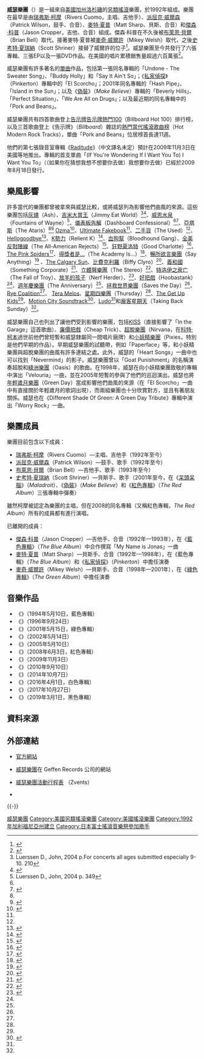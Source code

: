 {{noteTA
|G1=People
}}
{{Infobox musical artist
| Name = 威瑟樂團<br>Weezer
| Img = Weezer.jpg
| Landscape = Yes
| Background = group_or_band
| Origin = [[美國|美國]][[加州|加州]][[洛杉磯|洛杉磯]]
| Genre = [[另類搖滾|另類搖滾]]<br/>[[強力流行|強力流行]]
| Years_active = 1992年至今
| Label = [[環球音樂|MCA Music, Inc.]]<br/>[[Geffen_Records|Geffen]]
| URL = http://www.weezer.com
| Current_members = [[瑞弗斯·柯摩|瑞弗斯·柯摩]]（Rivers Cuomo）<br/>[[派屈克·威爾森|派屈克·威爾森]]（Patrick Wilson）<br/>[[布萊恩·貝爾|布萊恩·貝爾]]（Brian Bell）<br/>[[史考特·夏瑞納|史考特·夏瑞納]]（Scott Shriner）
| Past_members = [[傑森·科普|傑森·科普]]（Jason Cropper）<br/>[[麥特·夏普|麥特·夏普]]（Matt Sharp）<br/>[[麥奇·威爾許|麥奇·威爾許]]（Mikey Welsh）
}}
'''威瑟樂團'''（{{lang-en|Weezer}}）是一組來自[[美國|美國]][[加州|加州]][[洛杉磯|洛杉磯]]的[[另類搖滾|另類搖滾]]樂團，於1992年組成。樂團在最早是由[[瑞弗斯·柯摩|瑞弗斯·柯摩]]（Rivers Cuomo，主唱、吉他手）、[[派屈克·威爾森|派屈克·威爾森]]（Patrick Wilson，鼓手、合音）、[[麥特·夏普|麥特·夏普]]（Matt Sharp、貝斯、合音）和[[傑森·科普|傑森·科普]]（Jason Cropper，吉他、合音）組成。傑森·科普在不久後被[[布萊恩·貝爾|布萊恩·貝爾]]（Brian Bell）取代。接著麥特·夏普被[[麥奇·威爾許|麥奇·威爾許]]（Mikey Welsh）取代，之後[[史考特·夏瑞納|史考特·夏瑞納]]（Scott Shriner）接替了威爾許的位子<ref>{{Cite web |url=http://www.weezer-online.com/history.html/ |title=Weezer history |access-date=2008-09-01 |archive-date=2008-05-09 |archive-url=https://web.archive.org/web/20080509091106/http://www.weezer-online.com/history.html |dead-url=yes }}</ref>。威瑟樂團至今共發行了六張專輯、三張EP以及一張DVD作品。在美國的唱片累積銷售量超過六百萬張<ref name=riaasales>{{cite web|url=http://www.riaa.com/goldandplatinumdata.php?resultpage=1&table=SEARCH_RESULTS&action=&title=&artist=Weezer&format=ALBUM&debutLP=&category=&sex=&releaseDate=&requestNo=&type=&level=&label=&company=&certificationDate=&awardDescription=&catalogNo=&aSex=&rec_id=&charField=&gold=&platinum=&multiPlat=&level2=&certDate=&album=&id=&after=&before=&startMonth=1&endMonth=1&startYear=1958&endYear=2008&sort=Artist&perPage=25|title=Gold & Platinum Search Results: Weezer|publisher=RIAA.com|accessdate=2008-08-20|deadurl=yes|archiveurl=https://web.archive.org/web/20150924152310/http://www.riaa.com/goldandplatinumdata.php?resultpage=1&table=SEARCH_RESULTS&action=&title=&artist=Weezer&format=ALBUM&debutLP=&category=&sex=&releaseDate=&requestNo=&type=&level=&label=&company=&certificationDate=&awardDescription=&catalogNo=&aSex=&rec_id=&charField=&gold=&platinum=&multiPlat=&level2=&certDate=&album=&id=&after=&before=&startMonth=1&endMonth=1&startYear=1958&endYear=2008&sort=Artist&perPage=25|archivedate=2015-09-24}}</ref>。

威瑟樂團有許多著名的[[單曲|單曲]]作品，包括第一張同名專輯的「Undone - The Sweater Song」、「Buddy Holly」和「Say It Ain't So」；《[[私家偵探_(威瑟樂團)|私家偵探]]》（Pinkerton）專輯中的「El Scorcho」；2001年同名專輯的「Hash Pipe」、「Island in the Sun」；以及《[[偽裝_(威瑟樂團)|偽裝]]》（''Make Believe''）專輯的「Beverly Hills」、「Perfect Situation」、「We Are All on Drugs」；以及最近期的同名專輯中的「Pork and Beans」。

威瑟樂團共有四首歌曲登上[[告示牌_(雜誌)|告示牌]][[告示牌熱門100|告示牌熱門100]]（Billboard Hot 100）排行榜，以及三首歌曲登上《告示牌》（''Billboard''）雜誌的[[熱門當代搖滾歌曲榜|熱門當代搖滾歌曲榜]]（Hot Modern Rock Tracks），單曲「Pork and Beans」位居榜首長達11週。

他們的第七張錄音室專輯《[[Raditude|Raditude]]》（中文譯名未定）預計在2009年11月3日在美國等地推出。專輯的首支單曲「(If You're Wondering If I Want You To) I Want You To」（（如果你在猜想我想不想要你去做）我想要你去做）已經於2009年8月18日發行。

== 樂風影響 ==
許多當代的樂團都曾被拿來與威瑟比較，或將威瑟列為影響他們曲風的來源。這些樂團包括[[灰燼合唱團|灰燼]]（Ash）、[[吉米大胃王|吉米大胃王]]（Jimmy Eat World）<ref name="page210"> Luerssen D., John, 2004 p.For concerts all ages submitted especially 9-10. 210</ref><ref name="MTVimportant">{{cite web | last =Montgomery | first =James | url =http://www.mtv.com/bands/w/weezer/news_feature_102504/ | title =Weezer Are The Most Important Band Of The Last 10 Years | format = | work = | publisher =MTV News | accessdate =2007-10-01 | archive-date =2006-02-03 | archive-url =https://web.archive.org/web/20060203092814/http://www.mtv.com/bands/w/weezer/news_feature_102504/ | dead-url =no }}</ref>、[[威恩水泉合唱團|威恩水泉]]（Fountains of Wayne）<ref name="page 349"> Luerssen D., John, 2004 p. 349</ref>、[[儀表板告解|儀表板告解]]（Dashboard Confessional）<ref name="page 349" /><ref name="Dashboard">{{cite web|last=|first=|url=http://www.shoutmouth.com/index.php/news/Dashboard_Confessional_Covers_Weezer|title=Dashboard Confessional Covers Weezer|publisher=Shout Mouth|date=|accessdate=2007-10-17|archive-date=2007-10-11|archive-url=https://web.archive.org/web/20071011131958/http://www.shoutmouth.com/index.php/news/Dashboard_Confessional_Covers_Weezer|dead-url=yes}}</ref>、[[亞塔斯樂團|亞塔斯]]（The Ataris）<ref name="page 349" /><ref name="Ataris">{{cite web | last =O'Connor | first =Christopher | url =http://www.phoenixnewtimes.com/2003-12-18/music/nerd-bands-unite/ | title =Nerd Bands, Unite! | format = | work = | publisher =Phoenix New Times | accessdate =2007-10-17 | archive-date =2008-12-10 | archive-url =https://web.archive.org/web/20081210180726/http://www.phoenixnewtimes.com/2003-12-18/music/nerd-bands-unite/ | dead-url =no }}</ref> [[Ozma|Ozma]]<ref name="Ozma">{{cite web | last =Bromberg | first =Anthony | url =http://www.dailybruin.ucla.edu/archives/id/23599/ | title =Sound bites: Ozma, Yeah Yeah Yeahs, Idlewild | format = | work = | publisher =The Daily Bruin | accessdate =2007-10-17 | archive-date =2008-12-06 | archive-url =https://web.archive.org/web/20081206235418/http://www.dailybruin.ucla.edu/archives/id/23599/ | dead-url =yes }}</ref>、[[Ultimate_Fakebook|Ultimate Fakebook]]<ref name="page210" />、[[二手貨樂團|二手貨]]（The Used）<ref name="MTVimportant" />、[[Hellogoodbye|Hellogoodbye]]<ref name="HelloG">{{cite web | last =  | first =  | url = http://www.rollingstone.com/artists/hellogoodbye | title = Beyond: Hellogoodbye | format =  | work =  | publisher = Rolling Stone | accessdate = 2007-10-17 | archive-date = 2010-02-08 | archive-url = https://web.archive.org/web/20100208074830/http://www.rollingstone.com/artists/hellogoodbye | dead-url = yes }}</ref>、[[K勢力樂團|K勢力]]（Relient K）<ref name="Relient">{{cite web | last =Breimeier | first =Russ | url =http://www.christianitytoday.com/music/reviews/2003/twolefts.html | title =Two Lefts Don't Make a Right … But Three Do | format = | work = | publisher =Christianity Today | accessdate =2007-10-17 | archive-date =2009-09-03 | archive-url =https://web.archive.org/web/20090903183435/http://www.christianitytoday.com/music/reviews/2003/twolefts.html | dead-url =no }}</ref>、[[血狗幫合唱團|血狗幫]]（Bloodhound Gang）、[[全美反對陣線|全美反對陣線]]（The All-American Rejects）<ref name="AARJ">{{cite web | last =Schild | first =Matt | url = http://www.aversion.com/bands/reviews.cfm?review=960 | title = The All-American Rejects - The All-American Rejects Review | format =  | work = | publisher =Aversion | accessdate = 2007-10-17}}</ref>、[[狂野夏洛特|狂野夏洛特]]（Good Charlotte）<ref name=GCInf">{{cite web |last= |first= |url=http://www.lindzi.com/music/dec_jan01.html |title=The Next Big Thing: Good Charlotte |format= |work= |publisher=Lindzi.com |accessdate=2007-10-17 |deadurl=yes |archiveurl=https://web.archive.org/web/20020224140417/http://www.lindzi.com/music/dec_jan01.html |archivedate=2002-02-24 }}</ref>、[[The_Pink_Spiders|The Pink Spiders]]<ref name="TPS">{{cite web| last =| first =| url =http://www.thepinkspiders.com/ask/| title =The Pink Spiders: Ask TPS| format =| work =| publisher =ThePinkSpiders.com| accessdate =2007-10-17| deadurl =yes| archiveurl =https://web.archive.org/web/20071010082952/http://www.thepinkspiders.com/ask/| archivedate =2007-10-10}}</ref>、[[得獎者是...|得獎者是...]]（The Academy Is...）<ref name="Academy">{{cite web| last =| first =| url =http://www.fueledbyramen.com/bands/index.php?id=35| title =The Academy Is... - Band Bio| format =| work =| publisher =Fueled By Ramen| accessdate =2007-10-17| deadurl =yes| archiveurl =https://web.archive.org/web/20071011105104/http://fueledbyramen.com/bands/index.php?id=35| archivedate =2007-10-11}}</ref>、[[暢所欲言樂團|暢所欲言樂團]]（Say Anything）<ref name="SayAnyT">{{cite web | last = | first = | url =http://www.soundclick.com/bands/pageartist.cfm?bandID=88358 | title =Interview: Say Anything | format = | work = | publisher =SoundClick | accessdate =2007-10-17 | archive-date =2007-10-24 | archive-url =https://web.archive.org/web/20071024204917/http://www.soundclick.com/bands/pageartist.cfm?bandID=88358 | dead-url =no }}</ref> 、[[Calgary_Sun|The Calgary Sun]]、[[比費克利羅樂團|比費克利羅]]（Biffy Clyro）<ref name="Biffy">{{cite web | last =Borun | first =Jennifer | url =http://www.clickmusic.com/articles/5743/Interview-Biffy-Clyro.html | title =Interview: Biffy Clyro | format = | work = | publisher =Click Music | accessdate =2007-10-17 | deadurl =yes | archiveurl =https://web.archive.org/web/20071014194910/http://www.clickmusic.com/articles/5743/Interview-Biffy-Clyro.html | archivedate =2007-10-14 }}</ref>、[[義和國|義和國]]（Something Corporate）<ref name="SoCo">{{cite web | last =Godlasky | first =Anne | url =http://www.accessmylibrary.com/coms2/summary_0286-10059054_ITM | title =Interview: Something Corporate turns over something catchy | format = | work = | publisher =University Wire | accessdate =2007-10-17 | archive-date =2008-06-17 | archive-url =https://web.archive.org/web/20080617124632/http://www.accessmylibrary.com/coms2/summary_0286-10059054_ITM | dead-url =no }}</ref>、[[立體聲樂團|立體聲樂團]]（The Stereo）<ref name="Stereo">{{cite web | last =Schild | first =Matt | url =http://www.aversion.com/bands/interviews.cfm?f_id=30 | title =Pop Goes The Stereo | format =  | work = | publisher =Aversion | accessdate = 2007-10-17}}</ref>、[[特洛伊之衰亡|特洛伊之衰亡]]（The Fall of Troy）、[[放羊的孩子合唱團|放羊的孩子]]（Nerf Herder）、<ref name="Nerf">{{cite web | last =Schiff | first =Aaron | url =http://inmusicwetrust.com/articles/02h06.html | title =Interview: Steve, drummer for Nerf Herder | format = | work = | publisher =In Music We Trust | accessdate =2007-10-17 | archive-date =2020-09-30 | archive-url =https://web.archive.org/web/20200930193744/http://inmusicwetrust.com/articles/02h06.html | dead-url =no }}</ref>、[[好把戲合唱團|好把戲]]（Hoobastank）<ref name="MTVimportant" />、[[週年慶樂團|週年慶樂團]]（The Anniversary）<ref name="page210" />、[[拯救世界樂團|拯救世界樂團]]（Saves the Day）<ref name="MTVimportant" />、[[Rye_Coalition|Rye Coalition]]<ref name="page210" />、 [[Tera_Melos|Tera Melos]]、[[星期四樂團|星期四樂團]]（Thursday）<ref name="MTVimportant" />、[[The_Get_Up_Kids|The Get Up Kids]]<ref name="page210" />、[[Motion_City_Soundtrack|Motion City Soundtrack]]<ref name="MotionCS">{{cite web| last =| first =| url =http://media.www.beaconnewspaper.com/media/storage/paper540/news/2007/09/24/Life/Review.Motion.City.Soundtrack.Even.If.It.Kills.Me.music-2987467.shtml| title =Review: Motion City Soundtrack - Even If It Kills Me| format =| work =| publisher =The Beacon| accessdate =2007-10-17| archive-date =2007-10-11| archive-url =https://web.archive.org/web/20071011024118/http://media.www.beaconnewspaper.com/media/storage/paper540/news/2007/09/24/Life/Review.Motion.City.Soundtrack.Even.If.It.Kills.Me.music-2987467.shtml| dead-url =yes}}</ref>、[[Ludo|Ludo]]<ref name="MTVimportant"/>和[[龐客星期天|龐客星期天]]（Taking Back Sunday）<ref name="MTVimportant" />。

威瑟樂團自己也列出了讓他們受到影響的樂團，包括[[Kiss合唱團|KISS]]（直接影響了「In the Garage」這首歌曲）、[[廉價把戲|廉價把戲]]（Cheap Trick）、[[超脫樂團|超脫樂團]]（Nirvana，在[[科特·柯本|科特·柯本]]過世前他們曾短暫和威瑟隸屬同一間唱片廠牌）和[[小妖精樂團|小妖精樂團]]（Pixies，特別是他們早期的作品）。早期威瑟樂團的試聽帶，例如「Paperface」等，和小妖精樂團與超脫樂團的曲風有許多連結之處。此外，威瑟的「Heart Songs」一曲中也可以找到「Nevermind」的影子。威瑟樂團曾以「Goat Punishment」的名稱演奏超脫和[[綠洲樂團|綠洲樂團]]（Oasis）的歌曲。在1998年，威瑟在向小妖精樂團致敬的專輯中演出「Velouria」一曲，並在2005年短暫的參與了他們的巡迴演出。威瑟也將[[年輕歲月樂團|年輕歲月樂團]]（Green Day）當成影響他們曲風的來源（在「El Scorcho」一曲中有直接關於年輕歲月的歌詞出現），而兩組樂團也十分欣賞對方，並且有著朋友關係。威瑟也在《Different Shade Of Green: A Green Day Tribute》專輯中演出「Worry Rock」一曲。

== 樂團成員 ==
樂團目前包含以下成員：
* [[瑞弗斯·柯摩|瑞弗斯·柯摩]]（Rivers Cuomo）—主唱、吉他手（1992年至今）
* [[派屈克·威爾森|派屈克·威爾森]]（Patrick Wilson）—鼓手、歌手（1992年至今）
* [[布萊恩·貝爾|布萊恩·貝爾]]（Brian Bell）—吉他手、歌手（1993年至今）
* [[史考特·夏瑞納|史考特·夏瑞納]]（Scott Shriner）—貝斯手、歌手（2001年至今，在《[[呆頭呆腦|呆頭呆腦]]》（''Maladroit''）、《[[偽裝_(威瑟樂團專輯)|偽裝]]》（''Make Believe''）和《[[威瑟_(2008年紅色專輯)|紅色專輯]]》（''The Red Album''）三張專輯中彈奏）

雖然柯摩被認定為樂團的主唱，但在2008的同名專輯（又稱紅色專輯，''The Red Album''）所有的成員都有進行演唱。

已離開的成員：
* [[傑森·科普|傑森·科普]]（Jason Cropper）—吉他手、合音（1992年—1993年），在《[[威瑟_(1994年藍色專輯)|藍色專輯]]》（''The Blue Album''）中合作撰寫「My Name is Jonas」一曲
* [[麥特·夏普|麥特·夏普]]（Matt Sharp）—貝斯手、合音（1992年—1998年），在《藍色專輯》（''The Blue Album''）和《[[私家偵探_(專輯)|私家偵探]]》（''Pinkerton''）中擔任演奏
* [[麥奇·威爾許|麥奇·威爾許]]（Mikey Welsh）—貝斯手、合音（1998年—2001年），在《[[威瑟_(2001年綠色專輯)|綠色專輯]]》（''The Green Album''）中擔任演奏

== 音樂作品 ==
* 《{{link-en|威瑟 (1994年藍色專輯)|Weezer (1994 album)|威瑟}}》（1994年5月10日，藍色專輯）
* 《{{link-en|私家偵探 (專輯)|Pinkerton (album)|私家偵探}}》（1996年9月24日）
* 《{{link-en|威瑟 (2001年綠色專輯)|Weezer (2001 album)|威瑟}}》（2001年5月15日，綠色專輯）
* 《{{link-en|呆頭呆腦|Maladroit}}》（2002年5月14日）
* 《{{link-en|偽裝 (威瑟樂團專輯)|Make Believe (Weezer album)|偽裝}}》（2005年5月10日）
* 《{{link-en|威瑟 (2008年紅色專輯)|Weezer (2008 album)|威瑟}}》（2008年6月3日，紅色專輯）
* 《{{link-en|激進態度|Raditude}}》（2009年11月3日）
* 《{{link-en|赫利 (專輯)|Hurley (album)|赫利}}》（2010年9月10日）
* 《{{link-en|船到橋頭自然直|Everything Will Be Alright in the End}}》（2014年10月7日）
* 《{{link-en|威瑟 (2016年白色專輯)|Weezer (2016 album)|威瑟}}》（2016年4月1日，白色專輯）
* 《{{link-en|太平洋的白日夢|Pacific Daydream}}》（2017年10月27日）
* 《{{link-en|威瑟 (2019年黑色專輯)|Weezer (2019 album)|威瑟}}》（2019年3月1日，黑色專輯）

== 資料來源 ==
{{reflist|2}}

== 外部連結 ==
{{commonscat|Weezer}}
* {{en icon}}[http://www.weezer.com/ 官方網站] {{Wayback|url=http://www.weezer.com/ |date=20210306123650 }}
* {{en icon}}[https://web.archive.org/web/20080829120200/http://geffen.com/weezer 威瑟樂團]在 Geffen Records 公司的網站
* {{en icon}}[http://www.zvents.com/performers/show/41830-weezer 威瑟樂團活動行程表] {{Wayback|url=http://www.zvents.com/performers/show/41830-weezer |date=20141113230244 }}（Zvents）
* {{twitter|weezer}}

{{-}}
{{Weezer}}
{{Authority control}}
{{DEFAULTSORT:Weezer}}

[[Category:威瑟樂團|]]
[[Category:美國另類搖滾樂團|Category:美國另類搖滾樂團]]
[[Category:美國搖滾樂團|Category:美國搖滾樂團]]
[[Category:1992年加利福尼亞州建立|Category:1992年加利福尼亞州建立]]
[[Category:日本富士搖滾音樂祭參加歌手|Category:日本富士搖滾音樂祭參加歌手]]